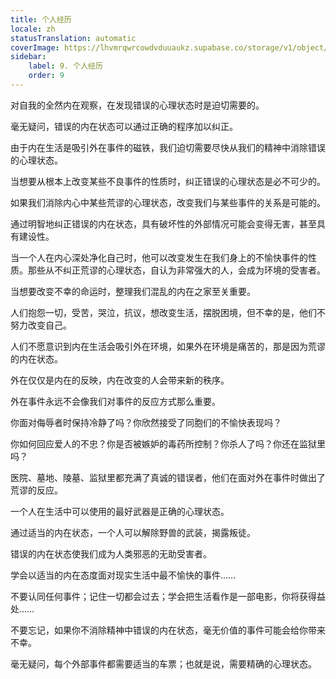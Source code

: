 ```yaml
---
title: 个人经历
locale: zh
statusTranslation: automatic
coverImage: https://lhvmrqwrcowdvduuaukz.supabase.co/storage/v1/object/public/strapi-uploads/small_cover-tratado-de-psicologia-revolucionaria.webp-5e15e1cec4e0ebebcde5d7fc7565d8fd.webp
sidebar:
    label: 9. 个人经历
    order: 9
---
```

对自我的全然内在观察，在发现错误的心理状态时是迫切需要的。

毫无疑问，错误的内在状态可以通过正确的程序加以纠正。

由于内在生活是吸引外在事件的磁铁，我们迫切需要尽快从我们的精神中消除错误的心理状态。

当想要从根本上改变某些不良事件的性质时，纠正错误的心理状态是必不可少的。

如果我们消除内心中某些荒谬的心理状态，改变我们与某些事件的关系是可能的。

通过明智地纠正错误的内在状态，具有破坏性的外部情况可能会变得无害，甚至具有建设性。

当一个人在内心深处净化自己时，他可以改变发生在我们身上的不愉快事件的性质。那些从不纠正荒谬的心理状态，自认为非常强大的人，会成为环境的受害者。

当想要改变不幸的命运时，整理我们混乱的内在之家至关重要。

人们抱怨一切，受苦，哭泣，抗议，想改变生活，摆脱困境，但不幸的是，他们不努力改变自己。

人们不愿意识到内在生活会吸引外在环境，如果外在环境是痛苦的，那是因为荒谬的内在状态。

外在仅仅是内在的反映，内在改变的人会带来新的秩序。

外在事件永远不会像我们对事件的反应方式那么重要。

你面对侮辱者时保持冷静了吗？你欣然接受了同胞们的不愉快表现吗？

你如何回应爱人的不忠？你是否被嫉妒的毒药所控制？你杀人了吗？你还在监狱里吗？

医院、墓地、陵墓、监狱里都充满了真诚的错误者，他们在面对外在事件时做出了荒谬的反应。

一个人在生活中可以使用的最好武器是正确的心理状态。

通过适当的内在状态，一个人可以解除野兽的武装，揭露叛徒。

错误的内在状态使我们成为人类邪恶的无助受害者。

学会以适当的内在态度面对现实生活中最不愉快的事件……

不要认同任何事件；记住一切都会过去；学会把生活看作是一部电影，你将获得益处……

不要忘记，如果你不消除精神中错误的内在状态，毫无价值的事件可能会给你带来不幸。

毫无疑问，每个外部事件都需要适当的车票；也就是说，需要精确的心理状态。

